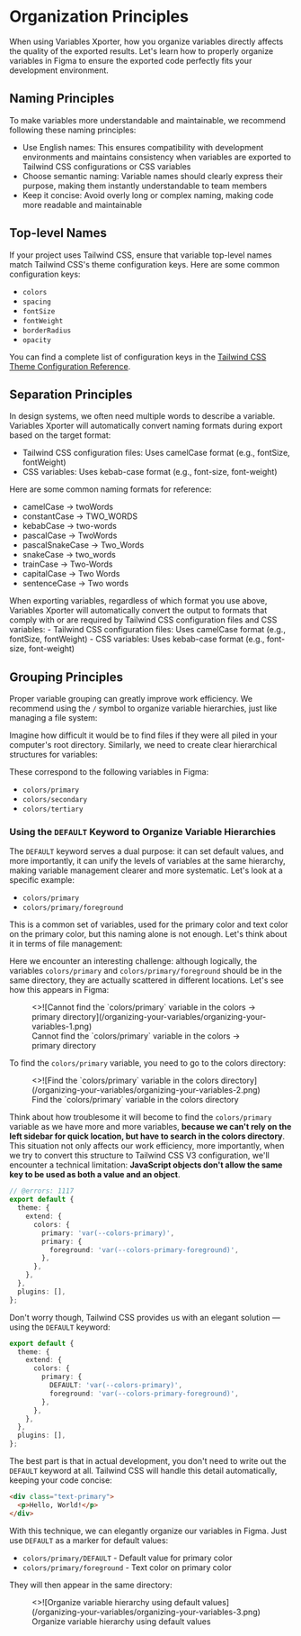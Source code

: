 
# Organization Principles

When using Variables Xporter, how you organize variables directly affects the quality of the exported results. Let's learn how to properly organize variables in Figma to ensure the exported code perfectly fits your development environment.

## Naming Principles

To make variables more understandable and maintainable, we recommend following these naming principles:

- Use English names: This ensures compatibility with development environments and maintains consistency when variables are exported to Tailwind CSS configurations or CSS variables
- Choose semantic naming: Variable names should clearly express their purpose, making them instantly understandable to team members
- Keep it concise: Avoid overly long or complex naming, making code more readable and maintainable

## Top-level Names

If your project uses Tailwind CSS, ensure that variable top-level names match Tailwind CSS's theme configuration keys. Here are some common configuration keys:

- `colors`
- `spacing`
- `fontSize`
- `fontWeight`
- `borderRadius`
- `opacity`

You can find a complete list of configuration keys in the [Tailwind CSS Theme Configuration Reference](https://tailwindcss.com/docs/theme#configuration-reference).

## Separation Principles

In design systems, we often need multiple words to describe a variable. Variables Xporter will automatically convert naming formats during export based on the target format:

- Tailwind CSS configuration files: Uses camelCase format (e.g., fontSize, fontWeight)
- CSS variables: Uses kebab-case format (e.g., font-size, font-weight)

Here are some common naming formats for reference:
- camelCase -> twoWords
- constantCase -> TWO_WORDS
- kebabCase -> two-words
- pascalCase -> TwoWords
- pascalSnakeCase -> Two_Words
- snakeCase -> two_words
- trainCase -> Two-Words
- capitalCase -> Two Words
- sentenceCase -> Two words

<Callout type="info" emoji="ℹ️">
  When exporting variables, regardless of which format you use above, Variables Xporter will automatically convert the output to formats that comply with or are required by Tailwind CSS configuration files and CSS variables:
  - Tailwind CSS configuration files: Uses camelCase format (e.g., fontSize, fontWeight)
  - CSS variables: Uses kebab-case format (e.g., font-size, font-weight)
</Callout>

## Grouping Principles

Proper variable grouping can greatly improve work efficiency. We recommend using the `/` symbol to organize variable hierarchies, just like managing a file system:

Imagine how difficult it would be to find files if they were all piled in your computer's root directory. Similarly, we need to create clear hierarchical structures for variables:

<FileTree>
  <FileTree.Folder name="colors" defaultOpen>
    <FileTree.File name="primary" />
    <FileTree.File name="secondary" />
    <FileTree.File name="tertiary" />
    <FileTree.File name="..." />
  </FileTree.Folder>
</FileTree>

These correspond to the following variables in Figma:

- `colors/primary`
- `colors/secondary`
- `colors/tertiary`

### Using the `DEFAULT` Keyword to Organize Variable Hierarchies

The `DEFAULT` keyword serves a dual purpose: it can set default values, and more importantly, it can unify the levels of variables at the same hierarchy, making variable management clearer and more systematic. Let's look at a specific example:

- `colors/primary`
- `colors/primary/foreground`

This is a common set of variables, used for the primary color and text color on the primary color, but this naming alone is not enough. Let's think about it in terms of file management:

<FileTree>
  <FileTree.Folder name="colors" defaultOpen>
    <FileTree.File name="primary" />
    <FileTree.Folder name="primary" defaultOpen>
      <FileTree.File name="foreground" />
    </FileTree.Folder>
  </FileTree.Folder>
</FileTree>

Here we encounter an interesting challenge: although logically, the variables `colors/primary` and `colors/primary/foreground` should be in the same directory, they are actually scattered in different locations. Let's see how this appears in Figma:

<figure className="mt-6">
  <>![Cannot find the `colors/primary` variable in the colors -> primary directory](/organizing-your-variables/organizing-your-variables-1.png)</>
  <figcaption>
    Cannot find the `colors/primary` variable in the colors -> primary directory
  </figcaption>
</figure>

To find the `colors/primary` variable, you need to go to the colors directory:

<figure className="mt-6">
  <>![Find the `colors/primary` variable in the colors directory](/organizing-your-variables/organizing-your-variables-2.png)</>
  <figcaption>
    Find the `colors/primary` variable in the colors directory
  </figcaption>
</figure>

Think about how troublesome it will become to find the `colors/primary` variable as we have more and more variables, **because we can't rely on the left sidebar for quick location, but have to search in the colors directory**.
This situation not only affects our work efficiency, more importantly, when we try to convert this structure to Tailwind CSS V3 configuration, we'll encounter a technical limitation: **JavaScript objects don't allow the same key to be used as both a value and an object**.

```ts twoslash
// @errors: 1117
export default {
  theme: {
    extend: {
      colors: {
        primary: 'var(--colors-primary)', 
        primary: {
          foreground: 'var(--colors-primary-foreground)',
        },
      },
    },
  },
  plugins: [],
};
```

Don't worry though, Tailwind CSS provides us with an elegant solution — using the `DEFAULT` keyword:
```ts twoslash
export default {
  theme: {
    extend: {
      colors: {
        primary: {
          DEFAULT: 'var(--colors-primary)',
          foreground: 'var(--colors-primary-foreground)',
        },
      },
    },
  },
  plugins: [],
};
```

The best part is that in actual development, you don't need to write out the `DEFAULT` keyword at all. Tailwind CSS will handle this detail automatically, keeping your code concise:

```html
<div class="text-primary">
  <p>Hello, World!</p>
</div>
```

With this technique, we can elegantly organize our variables in Figma. Just use `DEFAULT` as a marker for default values:

- `colors/primary/DEFAULT` - Default value for primary color
- `colors/primary/foreground` - Text color on primary color

They will then appear in the same directory:

<figure className="mt-6">
  <>![Organize variable hierarchy using default values](/organizing-your-variables/organizing-your-variables-3.png)</>
  <figcaption>
    Organize variable hierarchy using default values
  </figcaption>
</figure>